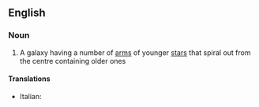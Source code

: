 ==English==

===Noun===
{{wikipedia}}
{{en-noun|sg=[[spiral]] [[galaxy]]|spiral galaxies}}

#{{astronomy}} A galaxy having a number of [[arm]]s of younger [[star]]s that spiral out from the centre containing older ones

====Translations====
{{trans-top|spiral galaxy}}
*Italian: {{t|it|galassia spirale|f}}
{{trans-mid}}

{{trans-bottom}}
